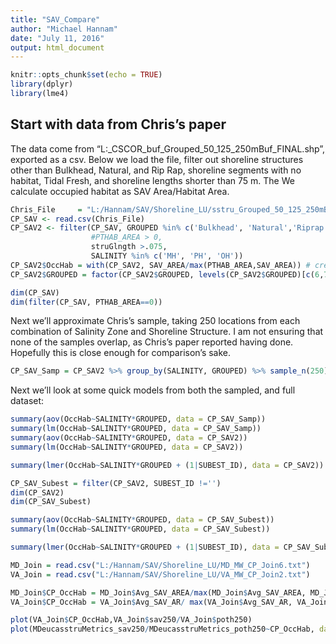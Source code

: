 ```yaml
---
title: "SAV_Compare"
author: "Michael Hannam"
date: "July 11, 2016"
output: html_document
---
```


```r
knitr::opts_chunk$set(echo = TRUE)
library(dplyr)
library(lme4)
```

## Start with data from Chris's paper

The data come from "L:\RyderM\ArcGIS\NOAA_CSCOR\PatchScale\Multi_buf\sstru_Grouped_50_125_250mBuf_FINAL.shp", exported as a csv.
Below we load the file, filter out shoreline structures other than Bulkhead, Natural, and Rip Rap, shoreline segments with no habitat, Tidal Fresh, and shoreline lengths shorter than 75 m. The We calculate occupied habitat as SAV Area/Habitat Area.

```r
Chris_File     = "L:/Hannam/SAV/Shoreline_LU/sstru_Grouped_50_125_250mBuf_lubc_SubEst.txt"
CP_SAV <- read.csv(Chris_File)
CP_SAV2 <- filter(CP_SAV, GROUPED %in% c('Bulkhead', 'Natural','Riprap'), 
                  #PTHAB_AREA > 0,
                  struGlngth >.075,
                  SALINITY %in% c('MH', 'PH', 'OH'))
CP_SAV2$OccHab = with(CP_SAV2, SAV_AREA/max(PTHAB_AREA,SAV_AREA)) # create occ hab and deal with SAV > Occhab
CP_SAV2$GROUPED = factor(CP_SAV2$GROUPED, levels(CP_SAV2$GROUPED)[c(6,7,2)]) # reorder factor levels

```


```r
dim(CP_SAV)
dim(filter(CP_SAV, PTHAB_AREA==0))
```

Next we'll approximate Chris's sample, taking 250 locations from each combination of Salinity Zone and Shoreline Structure. I am not ensuring that none of the samples overlap, as Chris's paper reported having done. Hopefully this is close enough for comparison's sake.

```r
CP_SAV_Samp = CP_SAV2 %>% group_by(SALINITY, GROUPED) %>% sample_n(250)
```

Next we'll look at some quick models from both the sampled, and full dataset:
```r
summary(aov(OccHab~SALINITY*GROUPED, data = CP_SAV_Samp))
summary(lm(OccHab~SALINITY*GROUPED, data = CP_SAV_Samp))
summary(aov(OccHab~SALINITY*GROUPED, data = CP_SAV2))
summary(lm(OccHab~SALINITY*GROUPED, data = CP_SAV2))

summary(lmer(OccHab~SALINITY*GROUPED + (1|SUBEST_ID), data = CP_SAV2))
```

```r
CP_SAV_Subest = filter(CP_SAV2, SUBEST_ID !='')
dim(CP_SAV2)
dim(CP_SAV_Subest)
```


```r
summary(aov(OccHab~SALINITY*GROUPED, data = CP_SAV_Subest))
summary(lm(OccHab~SALINITY*GROUPED, data = CP_SAV_Subest))

summary(lmer(OccHab~SALINITY*GROUPED + (1|SUBEST_ID), data = CP_SAV_Subest))
```



```r
MD_Join = read.csv("L:/Hannam/SAV/Shoreline_LU/MD_MW_CP_Join6.txt")
VA_Join = read.csv("L:/Hannam/SAV/Shoreline_LU/VA_MW_CP_Join2.txt")

MD_Join$CP_OccHab = MD_Join$Avg_SAV_AREA/max(MD_Join$Avg_SAV_AREA, MD_Join$Avg_PTHAB_AREA)
VA_Join$CP_OccHab = VA_Join$Avg_SAV_AR/ max(VA_Join$Avg_SAV_AR, VA_Join$Avg_PTHAB_)

plot(VA_Join$CP_OccHab,VA_Join$sav250/VA_Join$poth250)
plot(MDeucasstruMetrics_sav250/MDeucasstruMetrics_poth250~CP_OccHab, data = MD_Join)

```

